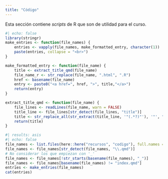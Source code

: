 ```yaml
---
title: "Código"
---
```


Esta sección contiene _scripts_ de R que son de utilidad para el curso.


```r
#| echo: false
library(stringr)
make_entries <- function(file_names) {
    entries <- vapply(file_names, make_formatted_entry, character(1))
    paste(entries, collapse = "<br>")
}

make_formatted_entry <- function(file_name) {
    title <- extract_title_qmd(file_name)
    file_name_r <- str_replace(file_name, ".html", ".R")
    href <- basename(file_name)
    entry <- paste0("<a href=", href, ">", title,"</a>")
    return(entry)
}

extract_title_qmd <- function(file_name) {
    file_lines <- readLines(file_name, warn = FALSE)
    title_line <- file_lines[str_detect(file_lines, "title")]
    title <- str_replace_all(str_extract(title_line, '"(.*?)"'), '"', "")
    return(title)
}
```

```r
#| results: asis
#| echo: false
file_names <- list.files(here::here("recursos", "codigo"), full.names = TRUE)
file_names <- file_names[str_detect(file_names, "\\.qmd")]
# No considerar los que empiezan con '_'
file_names <- file_names[!str_starts(basename(file_names), "_")]
file_names <- file_names[basename(file_names) != "index.qmd"]
entries <- make_entries(file_names)
cat(entries)
```